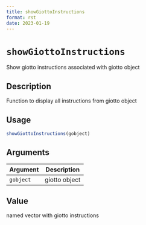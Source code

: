 ```yaml
--- 
title: showGiottoInstructions 
format: rst 
date: 2023-01-19 
--- 
```

# `showGiottoInstructions`

Show giotto instructions associated with giotto object


## Description

Function to display all instructions from giotto object


## Usage

```r
showGiottoInstructions(gobject)
```


## Arguments

Argument      |Description
------------- |----------------
`gobject`     |     giotto object


## Value

named vector with giotto instructions


